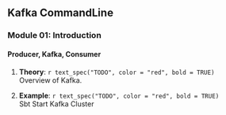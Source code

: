 
## Kafka CommandLine {-}

### Module 01: Introduction {-}

#### Producer, Kafka, Consumer {-}

1. **Theory**:    `r text_spec("TODO", color = "red", bold = TRUE)`         
Overview of Kafka.  

1. **Example**:    `r text_spec("TODO", color = "red", bold = TRUE)`        
Sbt Start Kafka Cluster
